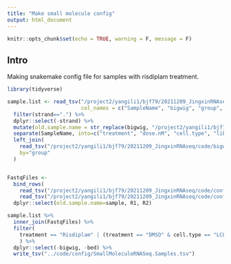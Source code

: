 ```yaml
---
title: "Make small molecule config"
output: html_document
---
```


```r
knitr::opts_chunk$set(echo = TRUE, warning = F, message = F)
```

## Intro

Making snakemake config file for samples with risdiplam treatment.

```r
library(tidyverse)
```

```r
sample.list <- read_tsv("/project2/yangili1/bjf79/20211209_JingxinRNAseq/code/bigwigs/BigwigList.tsv",
                        col_names = c("SampleName", "bigwig", "group", "strand")) %>%
  filter(strand==".") %>%
  dplyr::select(-strand) %>%
  mutate(old.sample.name = str_replace(bigwig, "/project2/yangili1/bjf79/20211209_JingxinRNAseq/code/bigwigs/unstranded/(.+?).bw", "\\1")) %>%
  separate(SampleName, into=c("treatment", "dose.nM", "cell.type", "libType", "rep"), convert=T, remove=F, sep="_") %>%
  left_join(
    read_tsv("/project2/yangili1/bjf79/20211209_JingxinRNAseq/code/bigwigs/BigwigList.groups.tsv", col_names = c("group", "color", "bed", "supergroup")),
    by="group"
  )


FastqFiles <-
  bind_rows(
    read_tsv("/project2/yangili1/bjf79/20211209_JingxinRNAseq/code/config/samples.titrationseries.tsv"),
    read_tsv("/project2/yangili1/bjf79/20211209_JingxinRNAseq/code/config/samples.chRNAPilotSequencing.tsv")) %>%
  dplyr::select(old.sample.name=sample, R1, R2)

sample.list %>%
  inner_join(FastqFiles) %>%
  filter(
    treatment == "Risdiplam" | (treatment == "DMSO" & cell.type == "LCL")
    ) %>%
  dplyr::select(-bigwig, -bed) %>%
  write_tsv("../code/config/SmallMoleculeRNASeq.Samples.tsv")
```

